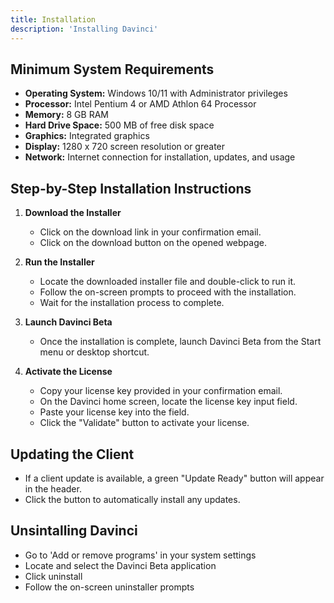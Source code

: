 ```yaml
---
title: Installation
description: 'Installing Davinci'
---
```


## Minimum System Requirements
- **Operating System:** Windows 10/11 with Administrator privileges
- **Processor:** Intel Pentium 4 or AMD Athlon 64 Processor
- **Memory:** 8 GB RAM
- **Hard Drive Space:** 500 MB of free disk space
- **Graphics:** Integrated graphics
- **Display:** 1280 x 720 screen resolution or greater
- **Network:** Internet connection for installation, updates, and usage

## Step-by-Step Installation Instructions

1. **Download the Installer**
   - Click on the download link in your confirmation email.
   - Click on the download button on the opened webpage.

2. **Run the Installer**
   - Locate the downloaded installer file and double-click to run it.
   - Follow the on-screen prompts to proceed with the installation.
   - Wait for the installation process to complete.

3. **Launch Davinci Beta**
   - Once the installation is complete, launch Davinci Beta from the Start menu or desktop shortcut.

4. **Activate the License**
   - Copy your license key provided in your confirmation email.
   - On the Davinci home screen, locate the license key input field.
   - Paste your license key into the field.
   - Click the "Validate" button to activate your license.

## Updating the Client
- If a client update is available, a green "Update Ready" button will appear in the header.
- Click the button to automatically install any updates.

## Unsintalling Davinci
- Go to 'Add or remove programs' in your system settings
- Locate and select the Davinci Beta application
- Click uninstall
- Follow the on-screen uninstaller prompts